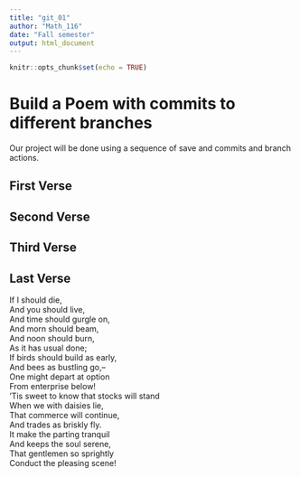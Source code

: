 ---
title: "git_01"
author: "Math_116"
date: "Fall semester"
output: html_document
---

```{r setup, include=FALSE}
knitr::opts_chunk$set(echo = TRUE)
```
# Build a Poem with commits to different branches
Our project will be done using a sequence of save and commits and branch actions.
<!-- Do not modify or change any text in "!--" bracketed areas such as this --- these are instructions to
you, if you change any of this the git program will notice it and compromise your git merging strategy !-->

## First Verse 
<!--Put the first five lines of a poem by Lewis Carrol in this section!-->

## Second Verse
<!--Put the first five lines of a poem by Robert Frost here!-->

## Third Verse
<!--Put the first two verses of The Walrus and the Carpenter here!-->

## Last Verse
<!--Put a short poem of your choice 8-20 lines,here!-->
If I should die,  
And you should live,  
And time should gurgle on,  
And morn should beam,  
And noon should burn,  
As it has usual done;  
If birds should build as early,  
And bees as bustling go,–  
One might depart at option  
From enterprise below!  
‘Tis sweet to know that stocks will stand  
When we with daisies lie,  
That commerce will continue,  
And trades as briskly fly.  
It make the parting tranquil  
And keeps the soul serene,  
That gentlemen so sprightly  
Conduct the pleasing scene!  